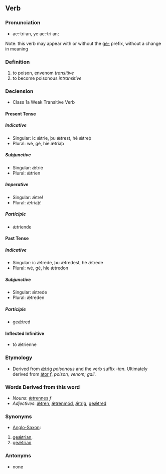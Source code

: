 ==Verb==

===Pronunciation===
*ae:·tri·an, ye·ae:·tri·an; 

Note: this verb may appear with or without the [[ge-]] prefix, without a change in meaning

===Definition===
# to poison, envenom ''transitive''
# to become poisonous ''intransitive''

===Declension===
*Class 1a Weak Transitive Verb

====Present Tense====

=====Indicative=====
*Singular: ic ǽtrie, þu ǽtrest, hé ǽtreþ
*Plural: wé, gé, híe ǽtriaþ

=====Subjunctive=====
*Singular: ǽtrie
*Plural: ǽtrien

=====Imperative=====
*Singular: ǽtre!
*Plural: ǽtriaþ!

=====Participle=====
*ǽtriende

====Past Tense====

=====Indicative=====
*Singular: ic ǽtrede, þu ǽtredest, hé ǽtrede
*Plural: wé, gé, híe ǽtredon

=====Subjunctive=====
*Singular: ǽtrede
*Plural: ǽtreden

=====Participle=====
*geǽtred

====Inflected Infinitive====
*tó ǽtrienne

===Etymology===
*Derived from [[ǽtrig]] ''poisonous'' and the verb suffix ''-ian''.  Ultimately derived from [[átor]] ''f'', ''poison, venom; gall''.

===Words Derived from this word===
*''Nouns'': [[ǽtrennes]] ''f''
*''Adjectives'': [[ǽtren]], [[ǽtrenmód]], [[ǽtrig]], [[geǽtred]]

===Synonyms===
*[[Anglo-Saxon]]: 
# [[geǽtrian]], 
# [[geǽtrian]]

===Antonyms===
*none